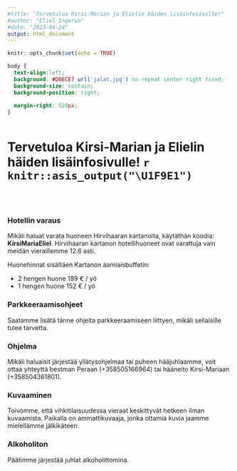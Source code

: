 ```yaml
---
#title: "Tervetuloa Kirsi-Marian ja Elielin häiden lisäinfosivulle!" 
#author: "Eliel Ingervo"
#date: "2023-04-24"
output: html_document
---
```


```r
knitr::opts_chunk$set(echo = TRUE)
```

```css
body {
  text-align:left;
  background: #D0ECE7 url('jalat.jpg') no-repeat center right fixed;
  background-size: contain;
  background-position: right;
  
  margin-right: 520px;
}



```



# Tervetuloa Kirsi-Marian ja Elielin häiden lisäinfosivulle! `r knitr::asis_output("\U1F9E1")`



<br><br>

### Hotellin varaus

Mikäli haluat varata huoneen Hirvihaaran kartanolta, käytäthän koodia: **KirsiMariaEliel**. Hirvihaaran kartanon hotellihuoneet ovat varattuja vain meidän vieraillemme 12.6 asti.

Huonehinnat sisältäen Kartanon aamiaisbuffetin:

  - 2 hengen huone 189 € / yö
  - 1 hengen huone 152 € / yö
  
### Parkkeeraamisohjeet

Saatamme lisätä tänne ohjeita parkkeeraamiseen liittyen, mikäli sellaisille tulee tarvetta.

### Ohjelma

Mikäli haluaisit järjestää yllätysohjelmaa tai puheen hääjuhlaamme, voit ottaa yhteyttä bestman Peraan (+358505166964) tai hääneito Kirsi-Mariaan (+358504361801).

### Kuvaaminen

Toivomme, että vihkitilaisuudessa vieraat keskittyvät hetkeen ilman kuvaamista. Paikalla on ammattikuvaaja, jonka ottamia kuvia jaamme mielellämme jälkikäteen.

### Alkoholiton

Päätimme järjestää juhlat alkoholittomina.



